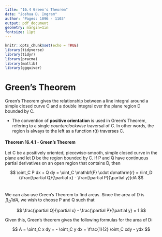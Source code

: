 ```yaml
---
title: "16.4 Green's Theorem"
date: "Joshua D. Ingram"
author: "Pages: 1096 - 1103"
output: pdf_document
geometry: margin=1in
fontsize: 11pt
---
```


```r
knitr::opts_chunk$set(echo = TRUE)
library(tidyverse)
library(tidyr)
library(pracma)
library(matlib)
library(ggquiver)
```

# Green's Theorem

Green's Theorem gives the relationship between a line integral around a simple closed curve C and a double integral over the plane region D bounded by C.

- The convention of **positive orientation** is used in Green's Theorem, refering to a single *counterclockwise* traversal of C. In other words, the region is always to the left as a function $\mathbf{r}(t)$ traverses C.

#### Theorem 16.4.1 - Green's Theorem

Let C be a positively oriented, piecewise-smooth, simple closed curve in the plane and let D be the region bounded by C. If P and Q have continuous partial derivatives on an open region that contains D, then

$$
\oint_C P dx + Q dy = \oint_C \mathbf{F} \cdot d\mathrm{r} = \iint_D (\frac{\partial Q}{\partial x} - \frac{\partial P}{\partial y})dA
$$
\

We can also use Green's Theorem to find areas. Since the area of D is $\iint_D 1 dA$, we wish to choose P and Q such that

$$
\frac{\partial Q}{\partial x} - \frac{\partial P}{\partial y} = 1
$$

Given this, Green's theorem gives the following formulas for the area of D:

$$
A = \oint_C x dy = - \oint_C y dx = \frac{1}{2} \oint_C xdy - ydx
$$
